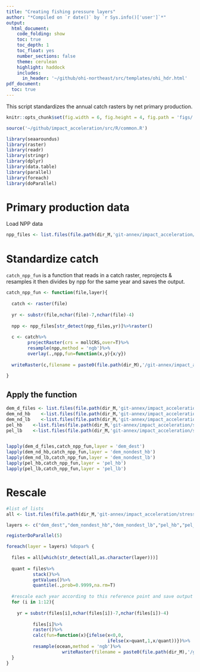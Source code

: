 ```yaml
---
title: "Creating fishing pressure layers"
author: "*Compiled on `r date()` by `r Sys.info()['user']`*"
output: 
  html_document:
    code_folding: show
    toc: true
    toc_depth: 1
    toc_float: yes
    number_sections: false
    theme: cerulean
    highlight: haddock
    includes: 
      in_header: '~/github/ohi-northeast/src/templates/ohi_hdr.html'
pdf_document:
  toc: true
---
```


This script standardizes the annual catch rasters by net primary production.

```r

knitr::opts_chunk$set(fig.width = 6, fig.height = 4, fig.path = 'figs/',message = FALSE, eval=F, warning = FALSE)

source('~/github/impact_acceleration/src/R/common.R')

library(seaaroundus)
library(raster)
library(readr)
library(stringr)
library(dplyr)
library(data.table)
library(parallel)
library(foreach)
library(doParallel)

```


# Primary production data

Load NPP data

```r
npp_files <- list.files(file.path(dir_M,'git-annex/impact_acceleration/stressors/comm_fish/int/npp_annual'),full.names=T)[1:12]

```

# Standardize catch

`catch_npp_fun` is a function that reads in a catch raster, reprojects & resamples it then divides by npp for the same year and saves the output.

```r

catch_npp_fun <- function(file,layer){
  
  catch <- raster(file)
  
  yr <- substr(file,nchar(file)-7,nchar(file)-4)
  
  npp <- npp_files[str_detect(npp_files,yr)]%>%raster()
  
  c <- catch%>%
        projectRaster(crs = mollCRS,over=T)%>%
        resample(npp,method = 'ngb')%>%
        overlay(.,npp,fun=function(x,y){x/y})
  
  writeRaster(c,filename = paste0(file.path(dir_M),'/git-annex/impact_acceleration/stressors/comm_fish/int/catch_annual_npp_rasters/',layer,'/',layer,'_',yr,'.tif'),overwrite=T)  
  
}

```

## Apply the function
```r

dem_d_files <- list.files(file.path(dir_M,'git-annex/impact_acceleration/stressors/comm_fish/int/catch_annual_rasters/dem_dest'),full.names=T)[54:65]
dem_nd_hb    <-list.files(file.path(dir_M,'git-annex/impact_acceleration/stressors/comm_fish/int/catch_annual_rasters/dem_nondest_hb'),full.names=T)[54:65]
dem_nd_lb    <-list.files(file.path(dir_M,'git-annex/impact_acceleration/stressors/comm_fish/int/catch_annual_rasters/dem_nondest_lb'),full.names=T)[54:65]
pel_hb    <-list.files(file.path(dir_M,'git-annex/impact_acceleration/stressors/comm_fish/int/catch_annual_rasters/pel_hb'),full.names=T)[54:65]
pel_lb    <-list.files(file.path(dir_M,'git-annex/impact_acceleration/stressors/comm_fish/int/catch_annual_rasters/pel_lb'),full.names=T)[54:65]


lapply(dem_d_files,catch_npp_fun,layer = 'dem_dest')
lapply(dem_nd_hb,catch_npp_fun,layer = 'dem_nondest_hb')
lapply(dem_nd_lb,catch_npp_fun,layer = 'dem_nondest_lb')
lapply(pel_hb,catch_npp_fun,layer = 'pel_hb')
lapply(pel_lb,catch_npp_fun,layer = 'pel_lb')
```


# Rescale

```r

#list of lists
all <- list.files(file.path(dir_M,'git-annex/impact_acceleration/stressors/comm_fish/int/catch_annual_npp_rasters'),full.names=T,recursive = T)

layers <- c("dem_dest","dem_nondest_hb","dem_nondest_lb","pel_hb","pel_lb")

registerDoParallel(5)

foreach(layer = layers) %dopar% {    
  
  files = all[which(str_detect(all,as.character(layer)))]
  
  quant = files%>%
          stack()%>%
          getValues()%>%
          quantile(.,prob=0.9999,na.rm=T)
  
  #rescale each year according to this reference point and save output
  for (i in 1:12){
    
    yr = substr(files[i],nchar(files[i])-7,nchar(files[i])-4)
    
          files[i]%>%
          raster()%>%
          calc(fun=function(x){ifelse(x<0,0,
                                      ifelse(x>quant,1,x/quant))})%>%
          resample(ocean,method = 'ngb')%>%
                     writeRaster(filename = paste0(file.path(dir_M),'/git-annex/impact_acceleration/stressors/comm_fish/final/', layer,'/',layer,'_',yr,'.tif'),format="GTiff", overwrite=TRUE)
  }
}
```
